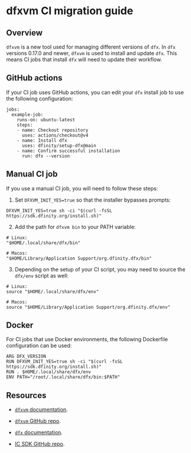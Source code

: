 # dfxvm CI migration guide

## Overview

`dfxvm` is a new tool used for managing different versions of `dfx`. In `dfx` versions 0.17.0 and newer, `dfxvm` is used to install and update `dfx`. This means CI jobs that install `dfx` will need to update their workflow.

## GitHub actions

If your CI job uses GitHub actions, you can edit your `dfx` install job to use the following configuration:

```
jobs:
  example-job:
    runs-on: ubuntu-latest
    steps:
    - name: Checkout repository
      uses: actions/checkout@v4
    - name: Install dfx
      uses: dfinity/setup-dfx@main
    - name: Confirm successful installation
      run: dfx --version
```

## Manual CI job

If you use a manual CI job, you will need to follow these steps:

1. Set `DFXVM_INIT_YES=true` so that the installer bypasses prompts:

```
DFXVM_INIT_YES=true sh -ci "$(curl -fsSL https://sdk.dfinity.org/install.sh)"
```

2. Add the path for `dfxvm bin` to your PATH variable:

```
# Linux:
"$HOME/.local/share/dfx/bin"

# Macos:
"$HOME/Library/Application Support/org.dfinity.dfx/bin"
```

3. Depending on the setup of your CI script, you may need to source the `dfx/env` script as well:

```
# Linux:
source "$HOME/.local/share/dfx/env"

# Macos:
source "$HOME/Library/Application Support/org.dfinity.dfx/env"
```

## Docker

For CI jobs that use Docker environments, the following Dockerfile configuration can be used:

```
ARG DFX_VERSION
RUN DFXVM_INIT_YES=true sh -ci "$(curl -fsSL https://sdk.dfinity.org/install.sh)"
RUN . $HOME/.local/share/dfx/env
ENV PATH="/root/.local/share/dfx/bin:$PATH"
```

## Resources

- [`dfxvm` documentation](/docs/current/developer-docs/developer-tools/cli-tools/dfxvm/docs/cli-reference/dfxvm/dfxvm-install).

- [`dfxvm` GitHub repo](https://github.com/dfinity/dfxvm).

- [`dfx` documentation](/docs/current/developer-docs/developer-tools/cli-tools/cli-reference/).

- [IC SDK GitHub repo](https://github.com/dfinity/sdk).

